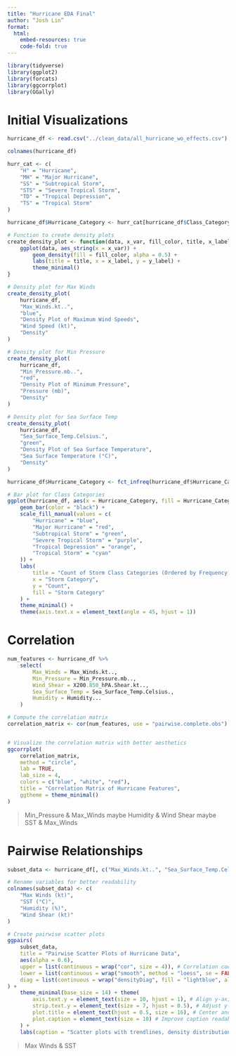 ```yaml
---
title: "Hurricane EDA Final"
author: “Josh Lin”
format: 
  html:
    embed-resources: true
    code-fold: true
---
```

```r
library(tidyverse)
library(ggplot2)
library(forcats)
library(ggcorrplot)
library(GGally)
```

# Initial Visualizations

```r
hurricane_df <- read.csv("../clean_data/all_hurricane_wo_effects.csv")

colnames(hurricane_df)

hurr_cat <- c(
    "H" = "Hurricane",
    "MH" = "Major Hurricane",
    "SS" = "Subtropical Storm",
    "STS" = "Severe Tropical Storm",
    "TD" = "Tropical Depression",
    "TS" = "Tropical Storm"
)

hurricane_df$Hurricane_Category <- hurr_cat[hurricane_df$Class_Category]

# Function to create density plots
create_density_plot <- function(data, x_var, fill_color, title, x_label, y_label) {
    ggplot(data, aes_string(x = x_var)) +
        geom_density(fill = fill_color, alpha = 0.5) +
        labs(title = title, x = x_label, y = y_label) +
        theme_minimal()
}

# Density plot for Max Winds
create_density_plot(
    hurricane_df,
    "Max_Winds.kt..",
    "blue",
    "Density Plot of Maximum Wind Speeds",
    "Wind Speed (kt)",
    "Density"
)

# Density plot for Min Pressure
create_density_plot(
    hurricane_df,
    "Min_Pressure.mb..",
    "red",
    "Density Plot of Minimum Pressure",
    "Pressure (mb)",
    "Density"
)

# Density plot for Sea Surface Temp
create_density_plot(
    hurricane_df,
    "Sea_Surface_Temp.Celsius.",
    "green",
    "Density Plot of Sea Surface Temperature",
    "Sea Surface Temperature (°C)",
    "Density"
)

hurricane_df$Hurricane_Category <- fct_infreq(hurricane_df$Hurricane_Category) # great to least

# Bar plot for Class Categories
ggplot(hurricane_df, aes(x = Hurricane_Category, fill = Hurricane_Category)) +
    geom_bar(color = "black") +
    scale_fill_manual(values = c(
        "Hurricane" = "blue",
        "Major Hurricane" = "red",
        "Subtropical Storm" = "green",
        "Severe Tropical Storm" = "purple",
        "Tropical Depression" = "orange",
        "Tropical Storm" = "cyan"
    )) +
    labs(
        title = "Count of Storm Class Categories (Ordered by Frequency)",
        x = "Storm Category",
        y = "Count",
        fill = "Storm Category"
    ) +
    theme_minimal() +
    theme(axis.text.x = element_text(angle = 45, hjust = 1))

```

# Correlation

```r
num_features <- hurricane_df %>%
    select(
        Max_Winds = Max_Winds.kt..,
        Min_Pressure = Min_Pressure.mb..,
        Wind_Shear = X200.850_hPA.Shear.kt..,
        Sea_Surface_Temp = Sea_Surface_Temp.Celsius.,
        Humidity = Humidity...
    )

# Compute the correlation matrix
correlation_matrix <- cor(num_features, use = "pairwise.complete.obs")


# Visualize the correlation matrix with better aesthetics
ggcorrplot(
    correlation_matrix,
    method = "circle",
    lab = TRUE,
    lab_size = 4,
    colors = c("blue", "white", "red"),
    title = "Correlation Matrix of Hurricane Features",
    ggtheme = theme_minimal()
)
```
> Min_Pressure & Max_Winds 
> maybe Humidity & Wind Shear
> maybe SST & Max_Winds


# Pairwise Relationships

```r
subset_data <- hurricane_df[, c("Max_Winds.kt..", "Sea_Surface_Temp.Celsius.", "Humidity...", "X200.850_hPA.Shear.kt..")]

# Rename variables for better readability
colnames(subset_data) <- c(
    "Max Winds (kt)",
    "SST (°C)",
    "Humidity (%)",
    "Wind Shear (kt)"
)

# Create pairwise scatter plots
ggpairs(
    subset_data,
    title = "Pairwise Scatter Plots of Hurricane Data",
    aes(alpha = 0.6),
    upper = list(continuous = wrap("cor", size = 4)), # Correlation coefficients in upper triangle
    lower = list(continuous = wrap("smooth", method = "loess", se = FALSE, color = "blue")), # Trendlines in scatter plots
    diag = list(continuous = wrap("densityDiag", fill = "lightblue", alpha = 0.5)) # Density plots for diagonal
) +
    theme_minimal(base_size = 14) + theme(
        axis.text.y = element_text(size = 10, hjust = 1), # Align y-axis labels better
        strip.text.y = element_text(size = 7, hjust = 0.5), # Adjust y-axis strip labels
        plot.title = element_text(hjust = 0.5, size = 16), # Center and enlarge title
        plot.caption = element_text(size = 10) # Improve caption readability
    ) +
    labs(caption = "Scatter plots with trendlines, density distributions, and correlation coefficients.") # Add caption

```

> Max Winds & SST 